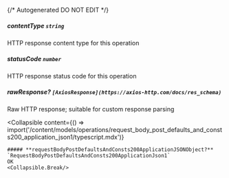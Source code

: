 {/* Autogenerated DO NOT EDIT  */}

##### **contentType** `string`
HTTP response content type for this operation

##### **statusCode** `number`
HTTP response status code for this operation

##### **rawResponse?** `[AxiosResponse](https://axios-http.com/docs/res_schema)`
Raw HTTP response; suitable for custom response parsing

<Collapsible
    content={() => import('/content/models/operations/request_body_post_defaults_and_consts200_application_json1/typescript.mdx')}
>
    ##### **requestBodyPostDefaultsAndConsts200ApplicationJSONObject?** `RequestBodyPostDefaultsAndConsts200ApplicationJson1`
    OK
    <Collapsible.Break/>
</Collapsible>

